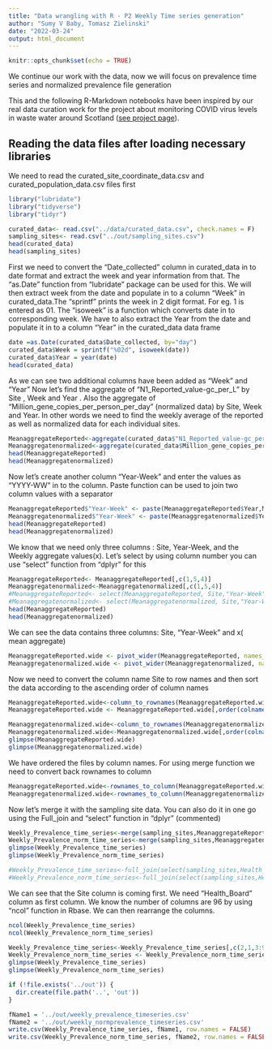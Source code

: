 ```yaml
---
title: "Data wrangling with R - P2 Weekly Time series generation"
author: "Sumy V Baby, Tomasz Zielinski"
date: "2022-03-24"
output: html_document
---
```


```r
knitr::opts_chunk$set(echo = TRUE)
```

We continue our work with the data, now we will focus on prevalence time series and normalized prevalence file generation

This and the following R-Markdown notebooks have been inspired by our real data curation work for the project about monitoring COVID virus levels in waste water around Scotland ([see project page](https://biordm.github.io/COVID-Wastewater-Scotland/)).


## Reading the data files after loading necessary libraries

We need to read the curated_site_coordinate_data.csv and curated_population_data.csv files first

```r
library("lubridate")
library("tidyverse")
library("tidyr")

curated_data<- read.csv("../data/curated_data.csv", check.names = F)
sampling_sites<- read.csv("../out/sampling_sites.csv")
head(curated_data)
head(sampling_sites)

```
First we need to convert the "Date_collected" column in curated_data in to date format and extract the week and year information from that. The "as.Date" function from "lubridate" package can be used for this. 
We will then extract week from the date and populate in to a column "Week" in curated_data.The "sprintf" prints the week in 2 digit format. For eg. 1 is entered as 01. The "isoweek" is a function which converts date in to corresponding week. We have to also extract the Year from the date and populate it in to a column "Year" in the curated_data data frame   

```r
date =as.Date(curated_data$Date_collected, by="day")
curated_data$Week = sprintf("%02d", isoweek(date))
curated_data$Year = year(date)
head(curated_data)
```
As we can see two additional columns have been added as "Week" and "Year"
Now let's find the aggregate of "N1_Reported_value-gc_per_L" by Site , Week and Year . Also the aggregate of  "Million_gene_copies_per_person_per_day" (normalized data) by Site, Week and Year. In other words we need to find the weekly average of the reported as well as normalized data for each individual sites.

```r
MeanaggregateReported<-aggregate(curated_data$"N1_Reported_value-gc_per_L", by=list(Site=curated_data$Site, Year=curated_data$Year,Week = curated_data$Week), FUN=mean, na.rm=TRUE) 
Meanaggregatenormalized<-aggregate(curated_data$Million_gene_copies_per_person_per_day, by=list(Site=curated_data$Site, Year= curated_data$Year,Week = curated_data$Week), FUN=mean, na.rm=TRUE)
head(MeanaggregateReported)
head(Meanaggregatenormalized)
```

Now let's create another column "Year-Week" and enter the values as "YYYY-WW" in to the column. Paste function can be used to join two column values with a separator 

```r
MeanaggregateReported$"Year-Week" <- paste(MeanaggregateReported$Year,MeanaggregateReported$Week,sep = "-")
Meanaggregatenormalized$"Year-Week" <- paste(Meanaggregatenormalized$Year,Meanaggregatenormalized$Week,sep = "-")
head(MeanaggregateReported)
head(Meanaggregatenormalized)
```

We know that we need only three columns : Site, Year-Week, and the Weekly aggregate values(x). Let's select by using column number you can use "select" function from "dplyr" for this

```r
MeanaggregateReported<- MeanaggregateReported[,c(1,5,4)]
Meanaggregatenormalized<-Meanaggregatenormalized[,c(1,5,4)]
#MeanaggregateReported<- select(MeanaggregateReported, Site,"Year-Week",x)
#Meanaggregatenormalized<- select(Meanaggregatenormalized, Site,"Year-Week",x)  
head(MeanaggregateReported)
head(Meanaggregatenormalized)
```
We can see the data contains three columns: Site, "Year-Week" and x( mean aggregate)
```r
MeanaggregateReported.wide <- pivot_wider(MeanaggregateReported, names_from = "Year-Week", values_from = x)  
Meanaggregatenormalized.wide <- pivot_wider(Meanaggregatenormalized, names_from = "Year-Week", values_from = x)

```
Now we need to convert the column name Site to row names and then sort the data according to the ascending order of column names

```r
MeanaggregateReported.wide<-column_to_rownames(MeanaggregateReported.wide, var = "Site") 
MeanaggregateReported.wide <- MeanaggregateReported.wide[,order(colnames(MeanaggregateReported.wide))]

Meanaggregatenormalized.wide<-column_to_rownames(Meanaggregatenormalized.wide, var = "Site") 
Meanaggregatenormalized.wide<-Meanaggregatenormalized.wide[,order(colnames(Meanaggregatenormalized.wide))]
glimpse(MeanaggregateReported.wide)
glimpse(Meanaggregatenormalized.wide)
```

We have ordered the files by column names. For using merge function we need to convert back rownames to column

```r
MeanaggregateReported.wide<-rownames_to_column(MeanaggregateReported.wide, var = "Site") 
Meanaggregatenormalized.wide<-rownames_to_column(Meanaggregatenormalized.wide, var = "Site") 
```

Now let's merge it with the sampling site data. You can also do it in one go using the Full_join and "select" function in "dplyr" (commented) 

```r

Weekly_Prevalence_time_series<-merge(sampling_sites,MeanaggregateReported.wide, by = "Site")
Weekly_Prevalence_norm_time_series<-merge(sampling_sites,Meanaggregatenormalized.wide, by = "Site")
glimpse(Weekly_Prevalence_time_series)
glimpse(Weekly_Prevalence_norm_time_series)

#Weekly_Prevalence_time_series<-full_join(select(sampling_sites,Health_Board,Site,Latitude_dd,Longitude_dd,Population,Population_Band),MeanaggregateReported.wide, by = "Site")
#Weekly_Prevalence_norm_time_series<-full_join(select(sampling_sites,Health_Board,Site,Latitude_dd,Longitude_dd,Population,Population_Band),Meanaggregatenormalized.wide, by = "Site")
```
We can see that the Site column is coming first. We need "Health_Board" column as first column. We know the number of columns are 96 by using "ncol" function in Rbase. We can then rearrange the columns.

```r
ncol(Weekly_Prevalence_time_series)
ncol(Weekly_Prevalence_norm_time_series)

Weekly_Prevalence_time_series<-Weekly_Prevalence_time_series[,c(2,1,3:96)]
Weekly_Prevalence_norm_time_series <- Weekly_Prevalence_norm_time_series[,c(2,1,3:96)] 
glimpse(Weekly_Prevalence_time_series)
glimpse(Weekly_Prevalence_norm_time_series)
```

```r
if (!file.exists('../out')) {
  dir.create(file.path('..', 'out'))  
}

fName1 = '../out/weekly_prevalence_timeseries.csv'
fName2 = '../out/weekly_normprevalence_timeseries.csv'
write.csv(Weekly_Prevalence_time_series, fName1, row.names = FALSE)
write.csv(Weekly_Prevalence_norm_time_series, fName2, row.names = FALSE)
```

